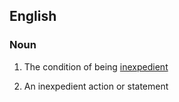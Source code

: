 ==English==

===Noun===
{{en-noun|~|inexpediencies}}

# {{lb|en|uncountable}} The condition of being [[inexpedient]]
# {{lb|en|countable}} An inexpedient action or statement